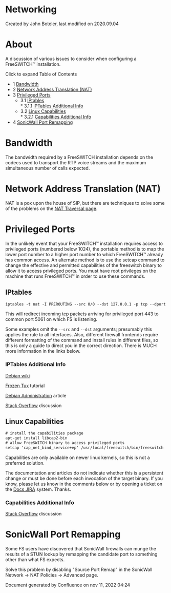 
# Networking 

 Created by  John Boteler, last modified on 2020.09.04

# About

A discussion of various issues to consider when configuring a FreeSWITCH™ installation.

Click to expand Table of Contents

* 1 [Bandwidth](#bandwidth)
* 2 [Network Address Translation (NAT)](#network-address-translation-nat)
* 3 [Privileged Ports](#privileged-ports)  
   * 3.1 [IPtables](#iptables)  
         * 3.1.1 [IPTables Additional Info](#iptables-additional-info)  
   * 3.2 [Linux Capabilities](#linux-capabilities)  
         * 3.2.1 [Capabilities Additional Info](#capabilities-additional-info)
* 4 [SonicWall Port Remapping](#sonicwall-port-remapping)

# Bandwidth

The bandwidth required by a FreeSWITCH installation depends on the codecs used to transport the RTP voice streams and the maximum simultaneous number of calls expected.

# Network Address Translation (NAT)

NAT is a pox upon the house of SIP, but there are techniques to solve some of the problems on the [NAT Traversal page](./NAT-Traversal_3375417.mdx#about).

# Privileged Ports

In the unlikely event that your FreeSWITCH™ installation requires access to privileged ports (numbered below 1024), the portable method is to map the lower port number to a higher port number to which FreeSWITCH™ already has common access. An alternate method is to use the setcap command to change the effective and permitted capabilities of the freeswitch binary to allow it to access privileged ports. You must have root privileges on the machine that runs FreeSWITCH™ in order to use these commands.

## IPtables

```xml
iptables -t nat -I PREROUTING --src 0/0 --dst 127.0.0.1 -p tcp --dport 443 -j REDIRECT --to-ports 5061 
```

This will redirect incoming tcp packets arriving for privileged port 443 to common port 5061 on which FS is listening.

Some examples omit the `--src` and `--dst` arguments; presumably this applies the rule to all interfaces. Also, different firewall frontends require different formatting of the command and install rules in different files, so this is only a guide to direct you in the correct direction. There is MUCH more information in the links below.

### IPTables Additional Info

[Debian wiki](https://wiki.debian.org/Firewalls-local-port-redirection)

[Frozen Tux](https://www.frozentux.net/iptables-tutorial/iptables-tutorial.html#REDIRECTTARGET) tutorial

[Debian Administration](http://www.debian-administration.org/articles/386) article

[Stack Overflow](http://stackoverflow.com/questions/413807/is-there-a-way-for-non-root-processes-to-bind-to-privileged-ports-1024-on-l) discussion

## Linux Capabilities

```xml
# install the capabilities package
apt-get install libcap2-bin
# allow FreeSWITCH binary to access privileged ports
setcap 'cap_net_bind_service+ep' /usr/local/freeswitch/bin/freeswitch
```

Capabilities are only available on newer linux kernels, so this is not a preferred solution.

The documentation and articles do not indicate whether this is a persistent change or must be done before each invocation of the target binary. If you know, please let us know in the comments below or by opening a ticket on the [Docs JIRA](https://jira.freeswitch.org/browse/DOCS) system. Thanks.

### Capabilities Additional Info

[Stack Overflow](http://stackoverflow.com/questions/413807/is-there-a-way-for-non-root-processes-to-bind-to-privileged-ports-1024-on-l) discussion

# SonicWall Port Remapping

Some FS users have discovered that SonicWall firewalls can munge the results of a STUN lookup by remapping the candidate port to something other than what FS expects.

Solve this problem by disabling "Source Port Remap" in the SonicWall Network → NAT Policies → Advanced page.

  
Document generated by Confluence on nov 11, 2022 04:24
